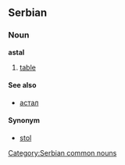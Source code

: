 ==Serbian==
===Noun===
'''astal'''
#[[table]]
====See also====
*[[астал]]
====Synonym====
*[[stol]]
[[Category:Serbian common nouns]]
